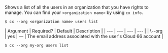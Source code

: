 Shows a list of all the users in an organization that you have rights to manage. You can find your `<organization name>` by using `cx info`.

<Tabs >
<Tab label="Usage">

```shell
$ cx --org <organization name> users list
```
</Tab>
    
<Tab label="arguments">
| Argument | Required? | Default | Description |
|  ---  |  ---  |  ---  |  ---  |
| \--org <organization name> | yes | — | The email address associated with the user's Cloud 66 account |
</Tab>
<Tab label="examples">

```shell
$ cx --org my-org users list
```

</Tab>
</Tabs>